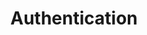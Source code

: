 ---
title: Authentication
description: simple jwt express authentication server
template: doc
hero:
  tagline: A pet project to learn more about how jwt authentication works
  image:
    file: ../../../assets/houston.webp
---
